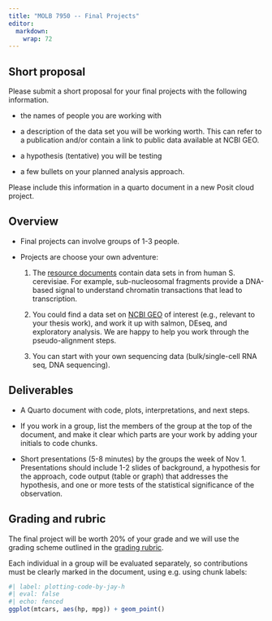 ```yaml
---
title: "MOLB 7950 -- Final Projects"
editor: 
  markdown: 
    wrap: 72
---
```


## Short proposal

Please submit a short proposal for your final projects with the
following information.

-   the names of people you are working with

-   a description of the data set you will be working worth. This can
    refer to a publication and/or contain a link to public data
    available at NCBI GEO.

-   a hypothesis (tentative) you will be testing

-   a few bullets on your planned analysis approach.

Please include this information in a quarto document in a new Posit
cloud project.

## Overview

-   Final projects can involve groups of 1-3 people.

-   Projects are choose your own adventure:

    1.  The [resource documents](/resources/block-dna-resources.qmd)
        contain data sets in from human S. cerevisiae. For example,
        sub-nucleosomal fragments provide a DNA-based signal to
        understand chromatin transactions that lead to transcription.

    2.  You could find a data set on [NCBI
        GEO](https://www.ncbi.nlm.nih.gov/geo/) of interest (e.g.,
        relevant to your thesis work), and work it up with salmon,
        DEseq, and exploratory analysis. We are happy to help you work
        through the pseudo-alignment steps.

    3.  You can start with your own sequencing data (bulk/single-cell
        RNA seq, DNA sequencing).

## Deliverables

-   A Quarto document with code, plots, interpretations, and next steps.

-   If you work in a group, list the members of the group at the top of
    the document, and make it clear which parts are your work by adding
    your initials to code chunks.

-   Short presentations (5-8 minutes) by the groups the week of Nov 1.
    Presentations should include 1-2 slides of background, a hypothesis
    for the approach, code output (table or graph) that addresses the
    hypothesis, and one or more tests of the statistical significance of
    the observation.

## Grading and rubric

The final project will be worth 20% of your grade and we will use the
grading scheme outlined in the [grading
rubric](syllabus.qmd#problem-set-rubric).

Each individual in a group will be evaluated separately, so
contributions must be clearly marked in the document, using e.g. using
chunk labels:

```r
#| label: plotting-code-by-jay-h
#| eval: false
#| echo: fenced
ggplot(mtcars, aes(hp, mpg)) + geom_point()
```
